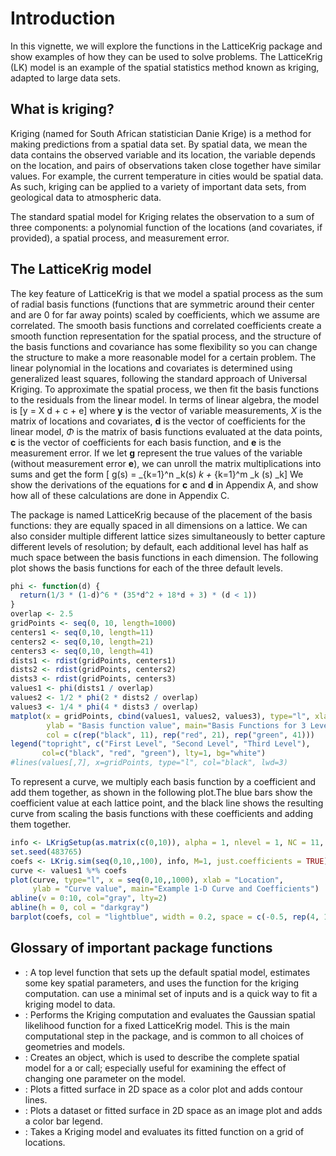 # Introduction

In this vignette, we will explore the functions in the LatticeKrig package and show examples of how they can be used to solve problems. The LatticeKrig (LK) model is an example of the spatial statistics method known as kriging, adapted to large data sets.

## What is kriging?

Kriging (named for South African statistician Danie Krige) is a method for making predictions from a spatial data set. By spatial data, we mean the data contains the observed variable and its location, the variable depends on the location, and pairs of observations taken close together have similar values. For example, the current temperature in cities would be spatial data. As such, kriging can be applied to a variety of important data sets, from geological data to atmospheric data.

The standard spatial model for Kriging relates the observation to a sum of three components: a polynomial function of the locations (and covariates, if provided), a spatial process, and measurement error.

## The LatticeKrig model

The key feature of LatticeKrig is that we model a spatial process as the sum of radial basis functions (functions that are symmetric around their center and are 0 for far away points) scaled by coefficients, which we assume are correlated. The smooth basis functions and correlated coefficients create a smooth function representation for the spatial process, and the structure of the basis functions and covariance has some flexibility so you can change the structure to make a more reasonable model for a certain problem. The linear polynomial in the locations and covariates is determined using generalized least squares, following the standard approach of Universal Kriging. To approximate the spatial process, we then fit the basis functions to the residuals from the linear model. In terms of linear algebra, the model is
\[\mathbf y = X \mathbf d + \Phi \mathbf c + \mathbf e\]
where $\mathbf y$ is the vector of variable measurements, $X$ is the matrix of locations and covariates, $\mathbf d$ is the vector of coefficients for the linear model, $\Phi$ is the matrix of basis functions evaluated at the data points, $\mathbf c$ is the vector of coefficients for each basis function, and $\mathbf e$ is the measurement error. If we let $\mathbf g$ represent the true values of the variable (without measurement error $\mathbf e$), we can unroll the matrix multiplications into sums and get the form
\[ g(\mathbf s) = \sum_{k=1}^n \phi_k(\mathbf s) \hat {\mathbf d}_k + \sum_{k=1}^m \psi_k (\mathbf s) \hat{\mathbf c}_k\]
We show the derivations of the equations for $\mathbf c$ and $\mathbf d$ in Appendix A, and show how all of these calculations are done in Appendix C.

The package is named LatticeKrig because of the placement of the basis functions: they are equally spaced in all dimensions on a lattice. We can also consider multiple different lattice sizes simultaneously to better capture different levels of resolution; by default, each additional level has half as much space between the basis functions in each dimension.
The following plot shows the basis functions for each of the three default levels.

```r
phi <- function(d) {
  return(1/3 * (1-d)^6 * (35*d^2 + 18*d + 3) * (d < 1))
}
overlap <- 2.5
gridPoints <- seq(0, 10, length=1000)
centers1 <- seq(0,10, length=11)
centers2 <- seq(0,10, length=21)
centers3 <- seq(0,10, length=41)
dists1 <- rdist(gridPoints, centers1)
dists2 <- rdist(gridPoints, centers2)
dists3 <- rdist(gridPoints, centers3)
values1 <- phi(dists1 / overlap)
values2 <- 1/2 * phi(2 * dists2 / overlap)
values3 <- 1/4 * phi(4 * dists3 / overlap)
matplot(x = gridPoints, cbind(values1, values2, values3), type="l", xlab="Location",
        ylab = "Basis function value", main="Basis Functions for 3 Levels", lty = 1,
        col = c(rep("black", 11), rep("red", 21), rep("green", 41)))
legend("topright", c("First Level", "Second Level", "Third Level"),
       col=c("black", "red", "green"), lty=1, bg="white")
#lines(values[,7], x=gridPoints, type="l", col="black", lwd=3)
```

To represent a curve, we multiply each basis function by a coefficient and add them together, as shown in the following plot.The blue bars show the coefficient value at each lattice point, and the black line shows the resulting curve from scaling the basis functions with these coefficients and adding them together.

```r
info <- LKrigSetup(as.matrix(c(0,10)), alpha = 1, nlevel = 1, NC = 11, NC.buffer = 0, a.wght=2.5, LKGeometry = "LKInterval")
set.seed(483765)
coefs <- LKrig.sim(seq(0,10,,100), info, M=1, just.coefficients = TRUE)
curve <- values1 %*% coefs
plot(curve, type="l", x = seq(0,10,,1000), xlab = "Location",
     ylab = "Curve value", main="Example 1-D Curve and Coefficients")
abline(v = 0:10, col="gray", lty=2)
abline(h = 0, col = "darkgray")
barplot(coefs, col = "lightblue", width = 0.2, space = c(-0.5, rep(4, 10)), add = TRUE)
```

## Glossary of important package functions

* \ttt{LatticeKrig}: A top level function that sets up the default spatial model, estimates some key spatial parameters, and uses the \ttt{LKrig} function for the kriging computation. \ttt{LatticeKrig} can use a minimal set of inputs and is a quick way to fit a kriging model to data.
* \ttt{LKrig}: Performs the Kriging computation and evaluates the Gaussian spatial likelihood function for a fixed LatticeKrig model. This is the main computational step in the package, and is common to all choices of geometries and models.
* \ttt{LKrigSetup}: Creates an \ttt{LKinfo} object, which is used to describe the complete spatial model for a \ttt{LatticeKrig} or \ttt{LKrig} call; especially useful for examining the effect of changing one parameter on the model.
* \ttt{surface}: Plots a fitted surface in 2D space as a color plot and adds contour lines.
* \ttt{image.plot}: Plots a dataset or fitted surface in 2D space as an image plot and adds a color bar legend.
* \ttt{predictSurface}: Takes a Kriging model and evaluates its fitted function on a grid of locations.
